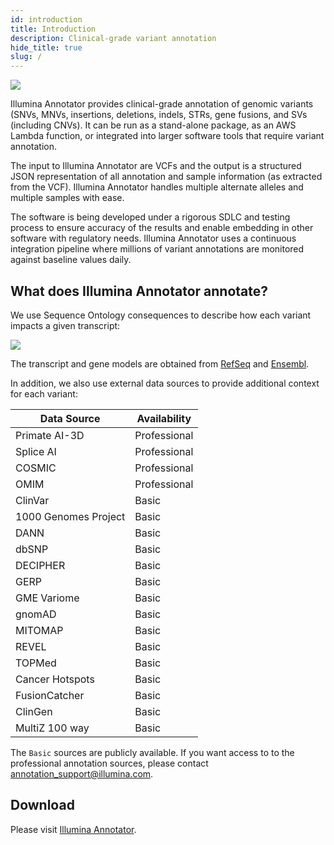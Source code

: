 ```yaml
---
id: introduction
title: Introduction
description: Clinical-grade variant annotation
hide_title: true
slug: /
---
```




![](IlluminaAnnotatorLogoWithSubtitle.svg)

Illumina Annotator provides clinical-grade annotation of genomic variants (SNVs, MNVs, insertions, deletions, indels, STRs, gene fusions, and SVs (including CNVs). It can be run as a stand-alone package, as an AWS Lambda function, or integrated into larger software tools that require variant annotation.

The input to Illumina Annotator are VCFs and the output is a structured JSON representation of all annotation and sample information (as extracted from the VCF). Illumina Annotator handles multiple alternate alleles and multiple samples with ease.

The software is being developed under a rigorous SDLC and testing process to ensure accuracy of the results and enable embedding in other software with regulatory needs. Illumina Annotator uses a continuous integration pipeline where millions of variant annotations are monitored against baseline values daily.


## What does Illumina Annotator annotate?

We use Sequence Ontology consequences to describe how each variant impacts a given transcript:

![](TranscriptConsequences.svg)

The transcript and gene models are obtained from [RefSeq](https://ftp.ncbi.nlm.nih.gov/genomes/all/annotation_releases/9606/) and [Ensembl](https://ftp.ensembl.org/pub/).

In addition, we also use external data sources to provide additional context for each variant:

| Data Source | Availability |
|--------|-----------------------------------|
| Primate AI-3D    | Professional  |
| Splice AI    | Professional  |
| COSMIC    | Professional  |
| OMIM    | Professional  |
| ClinVar    | Basic  |
| 1000 Genomes Project    | Basic  |
| DANN    | Basic  |
| dbSNP    | Basic  |
| DECIPHER    | Basic  |
| GERP    | Basic  |
| GME Variome    | Basic  |
| gnomAD    | Basic  |
| MITOMAP    | Basic  |
| REVEL    | Basic  |
| TOPMed    | Basic  |
| Cancer Hotspots    | Basic  |
| FusionCatcher    | Basic  |
| ClinGen    | Basic  |
| MultiZ 100 way    | Basic  |

The `Basic` sources are publicly available. If you want access to to the professional annotation sources, please contact annotation_support@illumina.com.

## Download
Please visit [Illumina Annotator](https://developer.illumina.com/IlluminaAnnotator).
